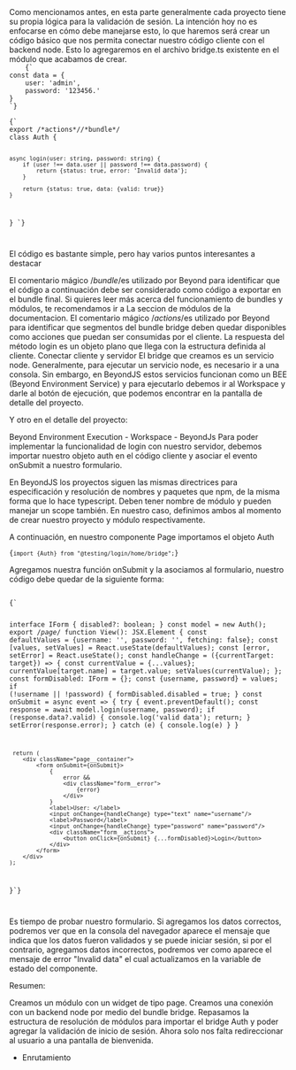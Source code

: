 
<DocHeader pretitle="Tutorial" title="Código Bridge" />
Como mencionamos antes, en esta parte generalmente cada proyecto tiene su propia lógica para la validación de sesión. La
intención hoy no es enfocarse en cómo debe manejarse esto, lo que haremos será crear un código básico que nos permita conectar
nuestro código cliente con el backend node. Esto lo agregaremos en el archivo bridge.ts existente en el módulo que acabamos
de crear.

<Code>
	{`
const data = {
    user: 'admin',
    password: '123456.'
}
`}
</Code>

<Code>
{`
export /*actions*//*bundle*/
class Auth {

    async login(user: string, password: string) {
        if (user !== data.user || password !== data.password) {
            return {status: true, error: 'Invalid data'};
        }

        return {status: true, data: {valid: true}}
    }

}
`}

</Code>

El código es bastante simple, pero hay varios puntos interesantes a destacar

El comentario mágico /_bundle_/es utilizado por Beyond para identificar que
el código a continuación debe ser considerado como código a exportar en el
bundle final. Si quieres leer más acerca del funcionamiento de bundles y módulos, te recomendamos ir a La seccion de módulos de la documentacion.
El comentario mágico /_actions_/es utilizado por Beyond para identificar
que segmentos del bundle bridge deben quedar disponibles como acciones que puedan ser consumidas por el cliente.
La respuesta del método login es un objeto plano que llega con la estructura definida al cliente.
Conectar cliente y servidor
El bridge que creamos es un servicio node. Generalmente, para ejecutar un servicio node, es necesario ir a una consola. Sin embargo, en BeyondJS estos servicios funcionan como un BEE (Beyond Environment Service) y para ejecutarlo debemos ir al Workspace y darle al botón de ejecución, que podemos encontrar en la pantalla de detalle del proyecto.

Y otro en el detalle del proyecto:

Beyond Environment Execution - Workspace - BeyondJs
Para poder implementar la funcionalidad de login con nuestro servidor, debemos importar nuestro objeto auth en el código cliente y asociar el evento onSubmit a nuestro formulario.

En BeyondJS los proyectos siguen las mismas directrices para especificación y resolución de nombres y paquetes que npm, de la misma forma que lo hace typescript. Deben tener nombre de módulo y pueden manejar un scope también. En nuestro caso, definimos ambos al momento de crear nuestro proyecto y módulo respectivamente.

A continuación, en nuestro componente Page importamos el objeto Auth

<Code>{`import {Auth} from "@testing/login/home/bridge";`}</Code>

Agregamos nuestra función onSubmit y la asociamos al formulario, nuestro código debe quedar de la siguiente forma:

<Code>
{`

interface IForm {
disabled?: boolean;
}
const model = new Auth();
export /_page_/
function View(): JSX.Element {
const defaultValues = {username: '', password: '', fetching: false};
const [values, setValues] = React.useState(defaultValues);
const [error, setError] = React.useState();
const handleChange = ({currentTarget: target}) => {
const currentValue = {...values};
currentValue[target.name] = target.value;
setValues(currentValue);
};
const formDisabled: IForm = {};
const {username, password} = values;
if (!username || !password) {
formDisabled.disabled = true;
}
const onSubmit = async event => {
try {
event.preventDefault();
const response = await model.login(username, password);
if (response.data?.valid) {
console.log('valid data');
return;
}
setError(response.error);
} catch (e) {
console.log(e)
}
}

     return (
        <div className="page__container">
            <form onSubmit={onSubmit}>
                {
                    error &&
                    <div className="form__error">
                        {error}
                    </div>
                }
                <label>User: </label>
                <input onChange={handleChange} type="text" name="username"/>
                <label>Password</label>
                <input onChange={handleChange} type="password" name="password"/>
                <div className="form__actions">
                    <button onClick={onSubmit} {...formDisabled}>Login</button>
                </div>
            </form>
        </div>
    );

}`}

</Code>

Es tiempo de probar nuestro formulario. Si agregamos los datos correctos, podremos ver que en la consola del navegador aparece el mensaje que indica que los datos fueron validados y se puede iniciar sesión, si por el contrario, agregamos datos incorrectos, podremos ver como aparece el mensaje de error "Invalid data" el cual actualizamos en la variable de estado del componente.

Resumen:

Creamos un módulo con un widget de tipo page.
Creamos una conexión con un backend node por medio del bundle bridge.
Repasamos la estructura de resolución de módulos para importar el bridge Auth y poder agregar la validación de inicio de sesión.
Ahora solo nos falta redireccionar al usuario a una pantalla de bienvenida.

-   <Link href="/docs/tutorial/routing">Enrutamiento</Link>
